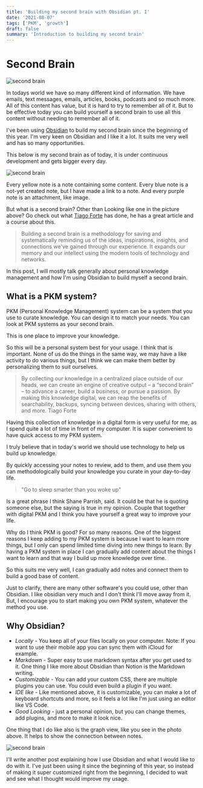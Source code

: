```yaml
---
title: 'Building my second brain with Obsidian pt. I'
date: '2021-08-07'
tags: ['PKM', 'growth']
draft: false
summary: 'Introduction to building my second brain'
---
```


# Second Brain

<Image alt="second brain" src="/static/images/brain.jpg" width={700} height={400} />

In todays world we have so many different kind of information. We have emails, text messages, emails, articles, books, podcasts and so much more.
All of this content has value, but it is hard to try to remember all of it. But to be effective today you can build yourself a second brain to use all this content without needing to remember all of it.

I've been using [Obsidian](https://obsidian.md/) to build my second brain since the beginning of this year.
I'm very keen on Obsidian and I like it a lot. It suits me very well and has so many opportunities.

This below is my second brain as of today, it is under continuous development and gets bigger every day.

<Image alt="second brain" src="/static/images/obsidian-graph.png" width={450} height={400} />

Every yellow note is a note containing some content. Every blue note is a not-yet created note, but I have made a link to a note. And every purple note is an attachment, like image.

But what is a second brain? Other than Looking like one in the picture above?
Go check out what [Tiago Forte](https://fortelabs.co/blog/basboverview/) has done, he has a great article and a course about this.

> Building a second brain is a methodology for saving and systematically reminding us of the ideas, inspirations, insights, and connections we've gained through our experience.
> It expands our memory and our intellect using the modern tools of technology and networks.

In this post, I will mostly talk generally about personal knowledge management and how I'm using Obsidian to build myself a second brain.

## What is a PKM system?

PKM (Personal Knowledge Management) system can be a system that you use to curate knowledge.
You can design it to match your needs. You can look at PKM systems as your second brain.

This is one place to improve your knowledge.

So this will be a personal system best for your usage. I think that is important. None of us do the things in the same way, we may have a like activity to do various things,
but I think we can make them better by personalizing them to suit ourselves.

> By collecting our knowledge in a centralized place outside of our heads, we can create an engine of creative output – a “second brain” – to advance a career, build a business, or pursue a passion. By making this knowledge digital, we can reap the benefits of searchability, backups, syncing between devices, sharing with others, and more.
> Tiago Forte

Having this collection of knowledge in a digital form is very useful for me, as I spend quite a lot of time in front of my computer. It is super convenient to
have quick access to my PKM system.

I truly believe that in today's world we should use technology to help us build up knowledge.

By quickly accessing your notes to review, add to them, and use them you can methodologically build your knowledge you curate in your day-to-day life.

> "Go to sleep smarter than you woke up"

Is a great phrase I think Shane Parrish, said. It could be that he is quoting someone else, but the saying is true in my opinion. Couple that together with digital PKM and
I think you have yourself a great way to improve your life.

Why do I think PKM is good?
For so many reasons.
One of the biggest reasons I keep adding to my PKM system is because I want to learn more things, but I only can spend limited time diving into new things to learn.
By having a PKM system in place I can gradually add content about the things I want to learn and that way I build up more knowledge over time.

So this suits me very well, I can gradually add notes and connect them to build a good base of content.

Just to clarify, there are many other software's you could use, other than Obsidian. I like obsidian very much and I don't think I'll move away from it. But, I encourage you to start making you own PKM system, whatever the method you use.

## Why Obsidian?

- _Locally_ - You keep all of your files locally on your computer. Note: If you want to use their mobile app you can sync them with iCloud for example.
- _Markdown_ - Super easy to use markdown syntax after you get used to it. One thing I like more about Obsidian than Notion is the Markdown writing.
- _Customizable_ - You can add your custom CSS, there are multiple plugins you can use. You could even build a plugin if you want.
- _IDE like_ - Like mentioned above, it is customizable, you can make a lot of keyboard shortcuts and more, so it feels a lot like I'm just using an editor like VS Code.
- _Good Looking_ - just a personal opinion, but you can change themes, add plugins, and more to make it look nice.

One thing that I do like also is the graph view, like you see in the photo above. It helps to show the connection between notes.

<Image alt="second brain" src="/static/images/obs-logo.png" width={450} height={300} />

I'll write another post explaining how I use Obsidian and what I would like to do with it.
I've just been using it since the beginning of this year, so instead of making it super customized right from the beginning, I decided to wait and see what I thought
would improve my usage.

